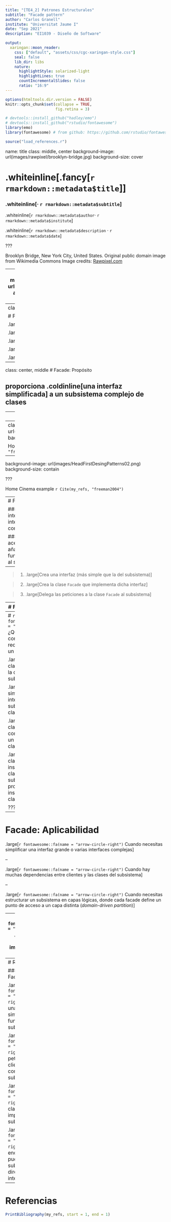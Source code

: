 ```yaml
---
title: "[TE4_2] Patrones Estructurales"
subtitle: "Facade pattern"
author: "Carlos Granell"
institute: "Universitat Jaume I"
date: "Sep 2021" 
description: "EI1039 - Diseño de Software"

output:
  xaringan::moon_reader:
    css: ["default", "assets/css/cgc-xaringan-style.css"]
    seal: false
    lib_dir: libs
    nature:
      highlightStyle: solarized-light
      highlightLines: true
      countIncrementalSlides: false
      ratio: "16:9"
---
```


```r
options(htmltools.dir.version = FALSE)
knitr::opts_chunk$set(collapse = TRUE,
                      fig.retina = 3)

# devtools::install_github("hadley/emo")
# devtools::install_github("rstudio/fontawesome")
library(emo)
library(fontawesome) # from github: https://github.com/rstudio/fontawesome

```

```r
source("load_references.r")
```

name: title
class: middle, center
background-image: url(images/rawpixel/brooklyn-bridge.jpg)
background-size: cover

# .whiteinline[.fancy[`r rmarkdown::metadata$title`]]

### .whiteinline[&#183; `r rmarkdown::metadata$subtitle`]


.whiteinline[`r rmarkdown::metadata$author`&#183; `r rmarkdown::metadata$institute`]

.whiteinline[`r rmarkdown::metadata$description` &#183; `r rmarkdown::metadata$date`]


???

Brooklyn Bridge, New York City, United States. Original public domain image from Wikimedia Commons
Image credits: [Rawpixel.com](https://www.rawpixel.com/image/3282163)

---
class: inverse, center, middle
background-image: url(images/rawpixel/juneau-alaska.jpg)
background-size: cover


???

Los escaparates de las tiendas actúan como facade, proporcionando una interfaz más simple al comprador. También los comerciales de empresas, que esconden toda la complejidad de ofrecer un serivio o producto a un cliente

The City and Borough of Juneau, commonly known as Juneau, is the capital city of Alaska. Located in the Gastineau Channel and the Alaskan panhandle
Image credits: [Rawpixel.com](https://www.rawpixel.com/image/4022785)


---
class: inverse, center, middle

# Facade Pattern


.large[Propósito]

.large[Problema]

.large[Solución]

.large[Estructura]

.large[Aplicabilidad]


---
class: center, middle
# Facade: Propósito

## proporciona .coldinline[una interfaz simplificada] a un subsistema complejo de clases


---
# Facade: Problema

### Código cliente interactúa con un subsistema complejo de objetos

### Complejidad del subsistema es visible 

### Código cliente está fuertemente acoplado a la implementación del subsistema 


---
class: top, right 
background-image: url(images/HeadFirstDesingPatterns01.png)
background-size: contain

Home Cinema `r Cite(my_refs, "freeman2004")` 


---
background-image: url(images/HeadFirstDesingPatterns02.png)
background-size: contain

???

Home Cinema example `r Cite(my_refs, "freeman2004")` 

---
# Facade: Solución

### Un _facade_ crea una interfaz que simplifica la interacción con un subsistema complejo

### Un _facade_ es un punto de aceso único al subsistema sin añadir más funcionalidad/comportamiento al subsistema

--

> 1. .large[Crea una interfaz (más simple que la del subsistema)]

> 2. .large[Crea la clase `Facade` que implementa dicha interfaz]

> 3. .large[Delega las peticiones a la clase `Facade` al subsistema]

---
# Facade: Estructura


<img src="images/DivingDesingPatterns07.png" width="75%"/>

???
Image credits: [refactoring.guru](https://refactoring.guru/es/design-patterns/facade)


---
# `r fontawesome::fa(name = "question-circle")` ¿Qué dos condiciones se requieren para usar un patrón `Facade`?

.large[__A__ Necesita una clase que encapsule la complejidad de un subsistema]


.large[__B__ Necesita simplificar la interacción con un subsistema para las clases cliente]


.large[__C__ Necesita una clase que actúe como interfaz entre un subsistema y las clases cliente]


.large[__D__ Necesita una clase que cree una instancia de otras clases de un subsistema y proporcione esas instancias a una clase cliente]

???
0110

---
# Facade: Aplicabilidad

.large[`r fontawesome::fa(name = "arrow-circle-right")` Cuando necesitas simplificar una interfaz grande o varias interfaces complejas] 

--

.large[`r fontawesome::fa(name = "arrow-circle-right")` Cuando hay muchas dependencias entre clientes y las clases del subsistema]

--

.large[`r fontawesome::fa(name = "arrow-circle-right")` Cuando necesitas estructurar un subsistema en capas lógicas, donde cada facade define un punto de acceso a un capa distinta (_domain-driven partition_)]


---
# `r fontawesome::fa(name = "question-circle")` ¿Qué principios definen la implementación del patrón `Facade`?

.large[__A__ Ocultación de información, encapsulación, generalización, desacoplamiento]


.large[__B__ Herencia, ocultación de información, separación de intereses, generalización]


.large[__C__ Desacoplamiento, ocultación de información, separación de intereses]


.large[__D__ Encapsulación, implementación de interfaces, ocultación de información, herencia]

???
0010

---
# Resumen

### El patrón Facade....

.large[`r fontawesome::fa(name = "arrow-circle-right")` proporciona una interfaz simplificada a la funcionalidad del subsistema]

.large[`r fontawesome::fa(name = "arrow-circle-right")` delega las peticiones de los clientes a los objetos correspondientes del subsistema]
 
.large[`r fontawesome::fa(name = "arrow-circle-right")` desacopla clases clientes de la implementación del subsistema]

.large[`r fontawesome::fa(name = "arrow-circle-right")` no encapsula; aún se puede acceder al subsistema directamente sin la interfaz facade]



---
# Referencias

```r
PrintBibliography(my_refs, start = 1, end = 1)
```
